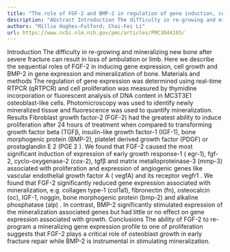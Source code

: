 ```yaml
---
title: "The role of FGF-2 and BMP-2 in regulation of gene induction, cell proliferation and mineralization"
description: "Abstract Introduction The difficulty in re-growing and mineralizing new bone after severe fracture can result in loss of ambulation or limb. Here we describe the sequential roles of FGF-2 in inducing ..."
authors: "Millie Hughes-Fulford; Chai-Fei Li"
url: https://www.ncbi.nlm.nih.gov/pmc/articles/PMC3044105/
---
```


Introduction The difficulty in re-growing and mineralizing new bone after severe fracture can result in loss of ambulation or limb. Here we describe the sequential roles of FGF-2 in inducing gene expression, cell growth and BMP-2 in gene expression and mineralization of bone. Materials and methods The regulation of gene expression was determined using real-time RTPCR (qRTPCR) and cell proliferation was measured by thymidine incorporation or fluorescent analysis of DNA content in MC3T3E1 osteoblast-like cells. Photomicroscopy was used to identify newly mineralized tissue and fluorescence was used to quantify mineralization. Results Fibroblast growth factor-2 (FGF-2) had the greatest ability to induce proliferation after 24 hours of treatment when compared to transforming growth factor beta (TGFβ, insulin-like growth factor-1 (IGF-1), bone morphogenic protein (BMP-2), platelet derived growth factor (PDGF) or prostaglandin E 2 (PGE 2 ). We found that FGF-2 caused the most significant induction of expression of early growth response-1 ( egr-1), fgf-2, cyclo-oxygenase-2 (cox-2), tgfβ and matrix metalloproteinase-3 (mmp-3) associated with proliferation and expression of angiogenic genes like vascular endothelial growth factor A ( vegfA) and its receptor vegfr1 . We found that FGF-2 significantly reduced gene expression associated with mineralization, e.g. collagen type-1 (col1a1), fibronectin (fn), osteocalcin (oc), IGF-1, noggin, bone morphogenic protein (bmp-2) and alkaline phosphatase (alp) . In contrast, BMP-2 significantly stimulated expression of the mineralization associated genes but had little or no effect on gene expression associated with growth. Conclusions The ability of FGF-2 to re-program a mineralizing gene expression profile to one of proliferation suggests that FGF-2 plays a critical role of osteoblast growth in early fracture repair while BMP-2 is instrumental in stimulating mineralization.
